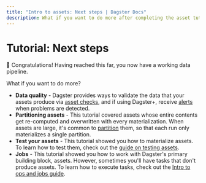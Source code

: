 ```yaml
---
title: "Intro to assets: Next steps | Dagster Docs"
description: What if you want to do more after completing the asset tutorial?
---
```


# Tutorial: Next steps

🎉 Congratulations! Having reached this far, you now have a working data pipeline.

What if you want to do more?

- **Data quality** - Dagster provides ways to validate the data that your assets produce via [asset checks](/concepts/assets/asset-checks), and if using Dagster+, receive [alerts](/dagster-plus/managing-deployments/alerts) when problems are detected.
- **Partitioning assets** - This tutorial covered assets whose entire contents get re-computed and overwritten with every materialization. When assets are large, it's common to [partition](/concepts/partitions-schedules-sensors/partitions) them, so that each run only materializes a single partition.
- **Test your assets** - This tutorial showed you how to materialize assets. To learn how to test them, check out the [guide on testing assets](/guides/dagster/testing-assets).
- **Jobs** - This tutorial showed you how to work with Dagster's primary building block, assets. However, sometimes you'll have tasks that don't produce assets. To learn how to execute tasks, check out the [Intro to ops and jobs guide](/guides/dagster/intro-to-ops-jobs).
